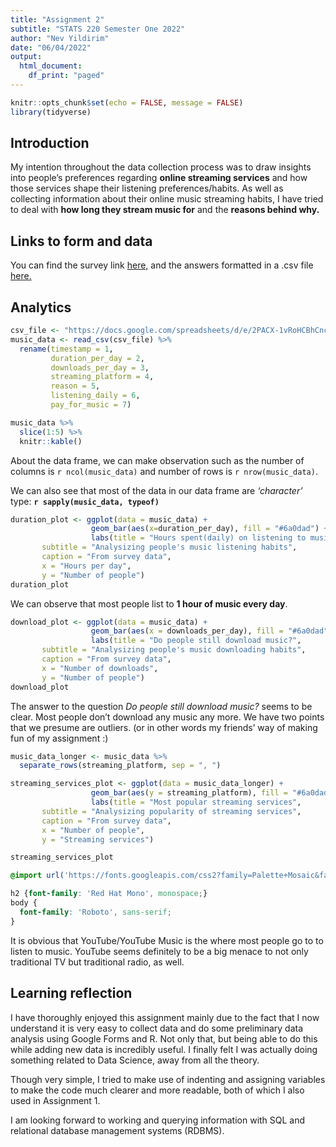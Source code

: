 ```yaml
---
title: "Assignment 2"
subtitle: "STATS 220 Semester One 2022"
author: "Nev Yildirim"
date: "06/04/2022"
output: 
  html_document:
    df_print: "paged"
---
```


```r
knitr::opts_chunk$set(echo = FALSE, message = FALSE)
library(tidyverse)
```

## Introduction
My intention throughout the data collection process was to draw insights into people's preferences regarding **online streaming services** and how those services shape their listening preferences/habits. As well as collecting information about their online music streaming habits, I have tried to deal with **how long they stream music for** and the **reasons behind why.**  


## Links to form and data
You can find the survey link [here,](https://forms.gle/kBJWe8oZZ3adrbmQ6)
and the answers formatted in a .csv file [here.](https://docs.google.com/spreadsheets/d/e/2PACX-1vRoHCBhCncj11EUURaw068-dlE7XP_pADKUH0bTgSDW5P9EU-0fBK6F_DG_ovhv4_3NUS9AIPVwkQnx/pub?gid=1404465620&single=true&output=csv)  


## Analytics
```r
csv_file <- "https://docs.google.com/spreadsheets/d/e/2PACX-1vRoHCBhCncj11EUURaw068-dlE7XP_pADKUH0bTgSDW5P9EU-0fBK6F_DG_ovhv4_3NUS9AIPVwkQnx/pub?gid=1404465620&single=true&output=csv"
music_data <- read_csv(csv_file) %>% 
  rename(timestamp = 1,
         duration_per_day = 2,
         downloads_per_day = 3,
         streaming_platform = 4,
         reason = 5,
         listening_daily = 6,
         pay_for_music = 7)

music_data %>%
  slice(1:5) %>%
  knitr::kable()
```

About the data frame, we can make observation such as the number of columns is `r ncol(music_data)` and number of rows is `r nrow(music_data)`.  

We can also see that most of the data in our data frame are _'character'_ type: **`r sapply(music_data, typeof)`**

```r
duration_plot <- ggplot(data = music_data) +
                  geom_bar(aes(x=duration_per_day), fill = "#6a0dad") +
                  labs(title = "Hours spent(daily) on listening to music",
       subtitle = "Analysizing people's music listening habits",
       caption = "From survey data",
       x = "Hours per day",
       y = "Number of people")
duration_plot
``` 
  
  We can observe that most people list to **1 hour of music every day**.
```r
download_plot <- ggplot(data = music_data) +
                  geom_bar(aes(x = downloads_per_day), fill = "#6a0dad") +
                  labs(title = "Do people still download music?",
       subtitle = "Analysizing people's music downloading habits",
       caption = "From survey data",
       x = "Number of downloads",
       y = "Number of people")
download_plot
```
  
  The answer to the question *Do people still download music?* seems to be clear. Most people don't download any music any more. We have two points that we presume are outliers. (or in other words my friends' way of making fun of my assignment :)
  
```r
music_data_longer <- music_data %>%
  separate_rows(streaming_platform, sep = ", ")

streaming_services_plot <- ggplot(data = music_data_longer) +
                  geom_bar(aes(y = streaming_platform), fill = "#6a0dad") +
                  labs(title = "Most popular streaming services",
       subtitle = "Analysizing popularity of streaming services",
       caption = "From survey data",
       x = "Number of people",
       y = "Streaming services")

streaming_services_plot
```

```css
@import url('https://fonts.googleapis.com/css2?family=Palette+Mosaic&family=Red+Hat+Mono:wght@300&family=Roboto:wght@300&display=swap');

h2 {font-family: 'Red Hat Mono', monospace;}
body {
  font-family: 'Roboto', sans-serif;
} 
```
  
  It is obvious that YouTube/YouTube Music is the where most people go to to listen to music. YouTube seems definitely to be a big menace to not only traditional TV but traditional radio, as well.
  
## Learning reflection

I have thoroughly enjoyed this assignment mainly due to the fact that I now understand it is very easy to collect data and do some preliminary data analysis using Google Forms and R. Not only that, but being able to do this while adding new data is incredibly useful. I finally felt I was actually doing something related to Data Science, away from all the theory. 

Though very simple, I tried to make use of indenting and assigning variables to make the code much clearer and more readable, both of which I also used in Assignment 1.  

I am looking forward to working and querying information with SQL and relational database management systems (RDBMS).
